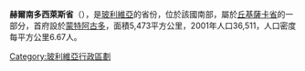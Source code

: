 '''赫爾南多西萊斯省'''（{{lang-es|Provincia de Hernando Siles}}），是[[玻利維亞|玻利維亞]]的省份，位於該國南部，屬於[[丘基薩卡省|丘基薩卡省]]的一部分，首府設於[[蒙特阿古多_(玻利維亞)|蒙特阿古多]]，面積5,473平方公里，2001年人口36,511，人口密度每平方公里6.67人。

{{coord|20.333|S|64.083|W|display=title|source:dewiki}}

{{Bolivia-geo-stub}}
{{玻利維亞省份}}

[[Category:玻利維亞行政區劃|Category:玻利維亞行政區劃]]